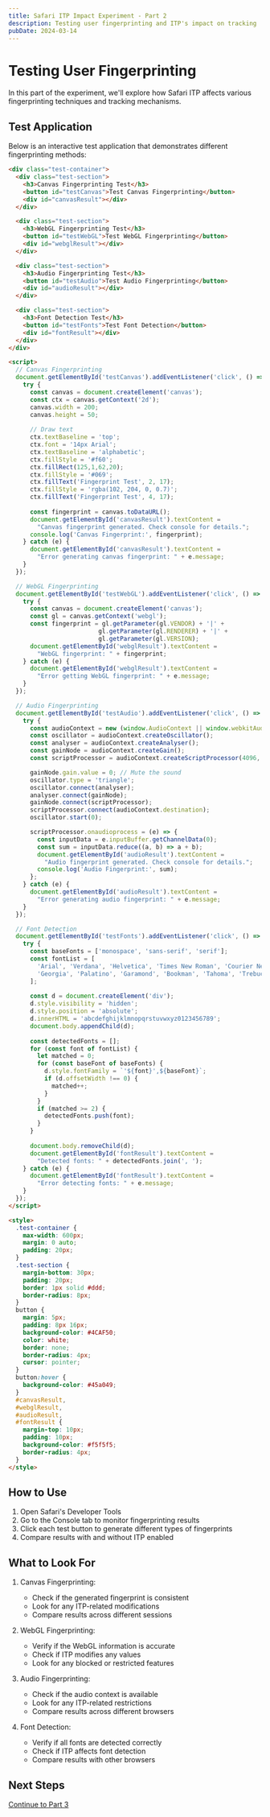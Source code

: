 ```yaml
---
title: Safari ITP Impact Experiment - Part 2
description: Testing user fingerprinting and ITP's impact on tracking
pubDate: 2024-03-14
---
```


# Testing User Fingerprinting

In this part of the experiment, we'll explore how Safari ITP affects various fingerprinting techniques and tracking mechanisms.

## Test Application

Below is an interactive test application that demonstrates different fingerprinting methods:

```html
<div class="test-container">
  <div class="test-section">
    <h3>Canvas Fingerprinting Test</h3>
    <button id="testCanvas">Test Canvas Fingerprinting</button>
    <div id="canvasResult"></div>
  </div>

  <div class="test-section">
    <h3>WebGL Fingerprinting Test</h3>
    <button id="testWebGL">Test WebGL Fingerprinting</button>
    <div id="webglResult"></div>
  </div>

  <div class="test-section">
    <h3>Audio Fingerprinting Test</h3>
    <button id="testAudio">Test Audio Fingerprinting</button>
    <div id="audioResult"></div>
  </div>

  <div class="test-section">
    <h3>Font Detection Test</h3>
    <button id="testFonts">Test Font Detection</button>
    <div id="fontResult"></div>
  </div>
</div>

<script>
  // Canvas Fingerprinting
  document.getElementById('testCanvas').addEventListener('click', () => {
    try {
      const canvas = document.createElement('canvas');
      const ctx = canvas.getContext('2d');
      canvas.width = 200;
      canvas.height = 50;
      
      // Draw text
      ctx.textBaseline = 'top';
      ctx.font = '14px Arial';
      ctx.textBaseline = 'alphabetic';
      ctx.fillStyle = '#f60';
      ctx.fillRect(125,1,62,20);
      ctx.fillStyle = '#069';
      ctx.fillText('Fingerprint Test', 2, 17);
      ctx.fillStyle = 'rgba(102, 204, 0, 0.7)';
      ctx.fillText('Fingerprint Test', 4, 17);
      
      const fingerprint = canvas.toDataURL();
      document.getElementById('canvasResult').textContent = 
        "Canvas fingerprint generated. Check console for details.";
      console.log('Canvas Fingerprint:', fingerprint);
    } catch (e) {
      document.getElementById('canvasResult').textContent = 
        "Error generating canvas fingerprint: " + e.message;
    }
  });

  // WebGL Fingerprinting
  document.getElementById('testWebGL').addEventListener('click', () => {
    try {
      const canvas = document.createElement('canvas');
      const gl = canvas.getContext('webgl');
      const fingerprint = gl.getParameter(gl.VENDOR) + '|' + 
                         gl.getParameter(gl.RENDERER) + '|' +
                         gl.getParameter(gl.VERSION);
      document.getElementById('webglResult').textContent = 
        "WebGL fingerprint: " + fingerprint;
    } catch (e) {
      document.getElementById('webglResult').textContent = 
        "Error getting WebGL fingerprint: " + e.message;
    }
  });

  // Audio Fingerprinting
  document.getElementById('testAudio').addEventListener('click', () => {
    try {
      const audioContext = new (window.AudioContext || window.webkitAudioContext)();
      const oscillator = audioContext.createOscillator();
      const analyser = audioContext.createAnalyser();
      const gainNode = audioContext.createGain();
      const scriptProcessor = audioContext.createScriptProcessor(4096, 1, 1);

      gainNode.gain.value = 0; // Mute the sound
      oscillator.type = 'triangle';
      oscillator.connect(analyser);
      analyser.connect(gainNode);
      gainNode.connect(scriptProcessor);
      scriptProcessor.connect(audioContext.destination);
      oscillator.start(0);

      scriptProcessor.onaudioprocess = (e) => {
        const inputData = e.inputBuffer.getChannelData(0);
        const sum = inputData.reduce((a, b) => a + b);
        document.getElementById('audioResult').textContent = 
          "Audio fingerprint generated. Check console for details.";
        console.log('Audio Fingerprint:', sum);
      };
    } catch (e) {
      document.getElementById('audioResult').textContent = 
        "Error generating audio fingerprint: " + e.message;
    }
  });

  // Font Detection
  document.getElementById('testFonts').addEventListener('click', () => {
    try {
      const baseFonts = ['monospace', 'sans-serif', 'serif'];
      const fontList = [
        'Arial', 'Verdana', 'Helvetica', 'Times New Roman', 'Courier New',
        'Georgia', 'Palatino', 'Garamond', 'Bookman', 'Tahoma', 'Trebuchet MS'
      ];
      
      const d = document.createElement('div');
      d.style.visibility = 'hidden';
      d.style.position = 'absolute';
      d.innerHTML = 'abcdefghijklmnopqrstuvwxyz0123456789';
      document.body.appendChild(d);
      
      const detectedFonts = [];
      for (const font of fontList) {
        let matched = 0;
        for (const baseFont of baseFonts) {
          d.style.fontFamily = `'${font}',${baseFont}`;
          if (d.offsetWidth !== 0) {
            matched++;
          }
        }
        if (matched >= 2) {
          detectedFonts.push(font);
        }
      }
      
      document.body.removeChild(d);
      document.getElementById('fontResult').textContent = 
        "Detected fonts: " + detectedFonts.join(', ');
    } catch (e) {
      document.getElementById('fontResult').textContent = 
        "Error detecting fonts: " + e.message;
    }
  });
</script>

<style>
  .test-container {
    max-width: 600px;
    margin: 0 auto;
    padding: 20px;
  }
  .test-section {
    margin-bottom: 30px;
    padding: 20px;
    border: 1px solid #ddd;
    border-radius: 8px;
  }
  button {
    margin: 5px;
    padding: 8px 16px;
    background-color: #4CAF50;
    color: white;
    border: none;
    border-radius: 4px;
    cursor: pointer;
  }
  button:hover {
    background-color: #45a049;
  }
  #canvasResult,
  #webglResult,
  #audioResult,
  #fontResult {
    margin-top: 10px;
    padding: 10px;
    background-color: #f5f5f5;
    border-radius: 4px;
  }
</style>
```

## How to Use

1. Open Safari's Developer Tools
2. Go to the Console tab to monitor fingerprinting results
3. Click each test button to generate different types of fingerprints
4. Compare results with and without ITP enabled

## What to Look For

1. Canvas Fingerprinting:
   - Check if the generated fingerprint is consistent
   - Look for any ITP-related modifications
   - Compare results across different sessions

2. WebGL Fingerprinting:
   - Verify if the WebGL information is accurate
   - Check if ITP modifies any values
   - Look for any blocked or restricted features

3. Audio Fingerprinting:
   - Check if the audio context is available
   - Look for any ITP-related restrictions
   - Compare results across different browsers

4. Font Detection:
   - Verify if all fonts are detected correctly
   - Check if ITP affects font detection
   - Compare results with other browsers

## Next Steps

[Continue to Part 3](/experiments/safari_itp/en/3) 